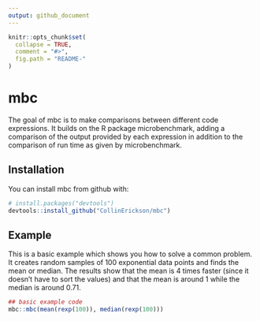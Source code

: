 ```yaml
---
output: github_document
---
```


<!-- README.md is generated from README.Rmd. Please edit that file -->

```r
knitr::opts_chunk$set(
  collapse = TRUE,
  comment = "#>",
  fig.path = "README-"
)
```

# mbc

The goal of mbc is to make comparisons between different code expressions.
It builds on the R package microbenchmark, adding a comparison of
the output provided by each expression in addition to the comparison
of run time as given by microbenchmark.

## Installation

You can install mbc from github with:

```r
# install.packages("devtools")
devtools::install_github("CollinErickson/mbc")
```

## Example

This is a basic example which shows you how to solve a common problem.
It creates random samples of 100 exponential data points and finds the
mean or median. The results show that the mean is 4 times faster
(since it doesn't have to sort the values) and that the mean
is around 1 while the median is around 0.71.

```r
## basic example code
mbc::mbc(mean(rexp(100)), median(rexp(100)))
```
